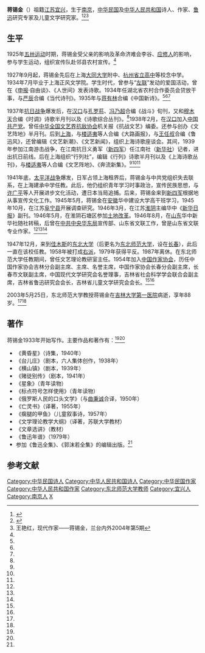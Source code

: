 '''蒋锡金'''（{{bd|1915年|1月3日|2003年|5月25日}}）祖籍[[江苏|江苏]][[宜兴|宜兴]]，生于[[南京|南京]]，[[中华民国|中华民国]]及[[中华人民共和国|中华人民共和国]]诗人、作家、[[鲁迅|鲁迅]]研究专家及儿童文学研究家。<ref name=cnr>{{Cite web |url=http://www.cnr.cn/2004news/wenjiao/200305290050.html |title=著名的鲁迅问题专家蒋锡金先生逝世，中广网，2003-05-29 |access-date=2015-04-23 |archive-date=2016-03-08 |archive-url=https://web.archive.org/web/20160308043818/http://www.cnr.cn/2004news/wenjiao/200305290050.html |dead-url=no }}</ref><ref name=zgzjw>{{Cite web |url=http://www.chinawriter.com.cn/zxhy/member/1619.shtml |title=蒋锡金 (1915～2003)，中国作家网，于2015-04-23查阅 |access-date=2015-04-23 |archive-date=2016-10-21 |archive-url=https://web.archive.org/web/20161021195342/http://www.chinawriter.com.cn/zxhy/member/1619.shtml |dead-url=yes }}</ref><ref name=wyh>王艳红，现代作家——蒋锡金，兰台内外2004年第5期 </ref>

==生平==
1925年[[五卅运动|五卅运动]]时期，蒋锡金受父亲的影响及革命济难会李谷、[[应修人|应修人]]的影响，参与学生运动，组织宣传队赴邻县农村宣传。<ref name=wyh/>

1927年9月起，蒋锡金先后在上海[[大同大学_(上海)|大同大学]]附中、[[浙江省杭州高级中学|杭州省立高中]]等校念中学。1934年7月毕业于上海正风文学院。学生时代，曾参与“[[左联|左联]]”发动的爱国活动，曾在《[[申报|申报]]·自由谈》、《人世间》发表诗歌。1934年任湖北省农村合作委员会贷放干事，与[[严辰|严辰]]合编《当代诗刊》。1935年与[[蒋有林|蒋有林]]合编《中国新诗》。<ref name=wyh/><ref name=cnr/><ref name=zgzjw/>

1937年[[抗日战争|抗日战争]]爆发后，在[[汉口|汉口]]与[[孔罗荪|孔罗荪]]、[[冯乃超|冯乃超]]合编《战斗》旬刊，又和[[穆木天|穆木天]]合编《时调》诗歌半月刊以及《诗歌综合丛刊》。<ref name=wyh/>1938年2月，在[[汉口|汉口]]加入[[中国共产党|中国共产党]]。曾任[[中华全国文艺界抗敌协会|中华全国文艺界抗敌协会]]机关报《抗战文艺》编委。还参与创办《文艺阵地》半月刊。后到[[上海|上海]]，与[[楼适夷|楼适夷]]等人合编《大路画报》，与[[王任叔|王任叔]]合编《鲁迅风》，还曾编辑《文艺新潮》、《文艺新闻》，组织上海诗歌座谈会。其间，1939年参加江南游击战争，在江南抗日义勇军（[[新四军|新四军]]）任江南社（[[新华社|新华社]]）记者，进出抗日前线。后在上海组织“行列社”，编辑《行列》诗歌半月刊以及《上海诗歌丛刊》，与[[楼适夷|楼适夷]]等人合编《文艺阵地》、《奔流新集》。<ref name=wyh/><ref name=cnr/><ref name=zgzjw/>

1941年底，[[太平洋战争|太平洋战争]]爆发，日军占领上海租界后，蒋锡金与中共党组织失去联系，在上海建承中学任教。此后，他仍组织青年学习时事政治，宣传民族思想，与[[许广平|许广平]]等人开展进步文化活动，遭日本当局追捕。后来，蒋锡金来到[[新四军|新四军]]根据地从事宣传文化工作。1945年5月，蒋锡金在[[安徽|安徽]]华中建设大学高干班学习，1945年10月，在江苏[[阜宁县|阜宁县]]开展调查研究。1946年3月，在江苏[[淮阴|淮阴]]主编华中《[[新华日报|新华日报]]》副刊。1946年5月，在淮阴石塘区参加[[土地改革|土地改革]]。1946年8月，在[[山东|山东]]华中新华社随社转稿，后曾在[[中共中央华东局|中共中央华东局]]宣传部、山东省文联工作，曾是山东省文联专业作家。<ref name=wyh/><ref name=cnr/><ref name=zgzjw/>

1947年12月，来到[[佳木斯|佳木斯]]的[[东北师范大学|东北大学]]（后更名为[[东北师范大学|东北师范大学]]，设在[[长春|长春]]），此后一直在该校任教。1958年被打成[[右派|右派]]，1979年获得平反。1987年离休。在东北师范大学任教期间，曾任文艺理论教研室主任。1954年加入[[中国作家协会|中国作家协会]]，历任中国作家协会吉林分会副主席、主席、名誉主席，中国作家协会长春分会副主席，长春市文联副主席，中国现代文学研究会名誉理事，吉林省社会科学学会联合会副主席，吉林省鲁迅研究会会长，吉林省儿童文学研究会会长。<ref name=cnr/><ref name=zgzjw/>

2003年5月25日，东北师范大学教授蒋锡金在[[吉林大学第一医院|吉林大学第一医院]]病逝，享年88岁。<ref name=cnr/><ref name=zgzjw/>

==著作==
蒋锡金1933年开始写作。主要作品和著作有：<ref name=cnr/><ref name=zgzjw/>
*《黄昏星》（诗集，1940年）
*《台儿庄》（剧本，六人集体创作，1938年）
*《横山镇》（剧本，1939年）
*《赌徒别传》（剧本，1941年）
*《星象》（青年读物）
*《标点符号怎样使用》（青年读物）
*《俄罗斯人民的口头文学》（与[[曲秉诚|曲秉诚]]合译，1950年）
*《亡灵书》（译著，1955年）
*《瘸腿的甲鱼》（儿童叙事诗，1957年）
*《文学理论教学大纲》（译著，苏联大学教材）
*《文章选讲》（教材）
*《鲁迅年谱》（1979年）
*参加《鲁迅全集》、《郭沫若全集》的编辑出版。<ref name=cnr/>

==参考文献==
{{reflist}}

{{中国近现代文学}}
{{DEFAULTSORT:Jiang蒋}}
[[Category:中华民国诗人|Category:中华民国诗人]]
[[Category:中华人民共和国诗人|Category:中华人民共和国诗人]]
[[Category:中华民国作家|Category:中华民国作家]]
[[Category:中华人民共和国作家|Category:中华人民共和国作家]]
[[Category:东北师范大学教师|Category:东北师范大学教师]]
[[Category:宜兴人|Category:宜兴人]]
[[Category:南京人|Category:南京人]]
[[Category:蔣姓|X]]